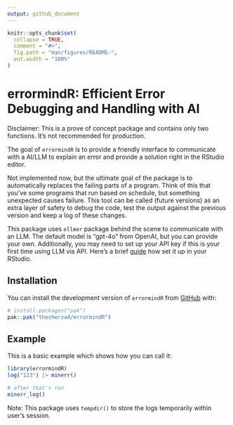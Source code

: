 ```yaml
---
output: github_document
---
```


<!-- README.md is generated from README.Rmd. Please edit that file -->

```r
knitr::opts_chunk$set(
  collapse = TRUE,
  comment = "#>",
  fig.path = "man/figures/README-",
  out.width = "100%"
)
```

# errormindR: Efficient Error Debugging and Handling with AI

<!-- badges: start -->
<!-- badges: end -->
Disclaimer: This is a prove of concept package and contains only two functions. It's not recommended for production.

The goal of `errormindR` is to provide a friendly interface to communicate with a AI/LLM to explain an error and provide a solution right in the RStudio editor.

Not implemented now, but the ultimate goal of the package is to automatically replaces the failing parts of a program. Think of this that you've some programs that run based on schedule, but something unexpected causes failure. This tool can be called (future versions) as an extra layer of safety to debug the code, test the output against the previous version and keep a log of these changes.

This package uses `ellmer` package behind the scene to communicate with an LLM. The default model is "gpt-4o" from OpenAI, but you can provide your own.
Additionally, you may need to set up your API key if this is your first time using LLM via API. Here's a brief [guide](https://ellmer.tidyverse.org/reference/chat_openai.html?q=OPENAI_API_KEY#arg-api-key) how set it up in your RStudio.

## Installation

You can install the development version of `errormindR` from [GitHub](https://github.com/) with:

``` r
# install.packages("pak")
pak::pak("thesherzad/errormindR")
```

## Example

This is a basic example which shows how you can call it:

```r
library(errormindR)
log("123") |> minerr()

# after that's run
minerr_log()
```

Note: This package uses `tempdir()` to store the logs temporarily within user's session.
